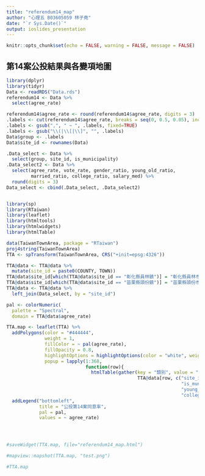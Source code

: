 ```yaml
---
title: "referendum14_map"
author: "心理五 B03605059 林子堯"
date: "`r Sys.Date()`"
output: ioslides_presentation
---
```


```r
knitr::opts_chunk$set(echo = FALSE, warning = FALSE, message = FALSE)
```

## 第14案公投結果與各變項地圖

```r
library(dplyr)
library(tidyr)
Data <- readRDS("Data.rds")
referendum14 <- Data %>% 
  select(agree_rate)

referendum14$agree_rate <- round(referendum14$agree_rate, digits = 3)
.labels <- cut(referendum14$agree_rate, breaks = seq(0, 0.5, 0.05), include.lowest = TRUE)
.labels <- gsub(",", " ~ ", .labels, fixed=TRUE)
.labels <- gsub("\\(|\\[|\\]", "", .labels)
Data$group <- .labels
Data$site_id <- rownames(Data)

.Data_select <- Data %>% 
  select(group, site_id, is_municipality)
.Data_select2 <- Data %>% 
  select(agree_rate, vote_rate, gender_ratio, young_old_ratio, 
         married_ratio, college_ratio, salary_med) %>% 
  round(digits = 3)
Data_select <- cbind(.Data_select, .Data_select2)


library(sp)
library(RTaiwan)
library(leaflet)
library(htmltools)
library(htmlwidgets)
library(htmlTable)

data(TaiwanTownArea, package = "RTaiwan")
proj4string(TaiwanTownArea)
TTA <- spTransform(TaiwanTownArea, CRS("+init=epsg:4326"))

TTA@data <- TTA@data %>%
  mutate(site_id = paste0(COUNTY, TOWN))
TTA@data$site_id[which(TTA@data$site_id == "彰化縣員林鎮")] = "彰化縣員林市"
TTA@data$site_id[which(TTA@data$site_id == "苗栗縣頭份鎮")] = "苗栗縣頭份市"
TTA@data <- TTA@data %>%
  left_join(Data_select, by = "site_id")

pal <- colorNumeric(
  palette = "Spectral",
  domain = TTA@data$agree_rate)
```

```r
TTA.map <- leaflet(TTA) %>%
  addPolygons(color = "#444444",
              weight = 1,
              fillColor = ~ pal(agree_rate),
              fillOpacity = 0.8,
              highlightOptions = highlightOptions(color = "white", weight = 2, bringToFront = TRUE),
              popup = lapply(1:368, 
                             function(row){
                               htmlTable(gather(key = "類別", value = "值", 
                                                TTA@data[row, c("site_id", "agree_rate", "vote_rate",
                                                                "is_municipality", "gender_ratio",
                                                                "young_old_ratio", "married_ratio",
                                                                "college_ratio", "salary_med")]))})) %>%
  addLegend("bottomleft",
            title = "公投第14案同意率",
            pal = pal,
            values = ~ agree_rate)




#saveWidget(TTA.map, file="referendum14_map.html")

#mapview::mapshot(TTA.map, "test.png")

#TTA.map
```